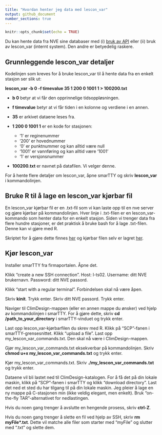 ```yaml
---
title: "Hvordan henter jeg data med lescon_var"
output: github_document
number_sections: true
---
```

```r
knitr::opts_chunk$set(echo = TRUE)
```

Du kan hente data fra NVE sine databaser med (i) [bruk av API](https://hydapi.nve.no/UserDocumentation/#gettingstarted) eller (ii) bruk av lescon_var (internt system). Den andre er betyedelig raskere. 

## Grunnleggende lescon_var detaljer 

Kodelinjen som kreves for å bruke lescon_var til å hente data fra en enkelt stasjon ser slik ut:


**lescon_var -b 0 -f timevalue 35 1 200 0 1001 1 > 100200.txt**


 - **b 0** betyr at vi får den opprinnelige tidsoppløsningen.
 - **f timevalue** betyr at vi får tiden i en kolonne og verdiene i en annen.
 - **35** er arkivet dataene leses fra.
 - **1 200 0 1001 1** er en kode for stasjonen:
 
    - '1' er reginenummer
    - ‘200’ er hovednummer
    - ‘0’ er punktnummer og kan alltid være null
    - ‘1001’ er vannføring og kan alltid være ‘1001’
    - ‘1’ er versjonsnummer
    
    
 - **100200.txt** er navnet på datafilen. Vi velger denne. 
 
For å hente flere detaljer om lescon_var, åpne smarTTY og skriv **lescon_var** i kommandolinjen. 


## Bruke R til å lage en lescon_var kjørbar fil

En lescon_var kjørbar fil er en .txt-fil som vi kan laste opp til en nve server og gjøre kjørbar på kommandolinjen. Hver linje i .txt-filen er en lescon_var-kommando som henter data for en enkelt stasjon. Siden vi trenger data fra flere hundre stasjoner, er det praktisk å bruke bash for å lage .txt-filen. Denne kan vi gjøre med R. 

Skriptet for å gjøre dette finnes [her](link) og kjørbar filen selv er lagret [her](link).

## Kjør lescon_var

Installer smarTTY fra firmaportalen. Åpne det.

Klikk "create a new SSH connection". Host: l-ts02. Username: ditt NVE brukernavn. Password: ditt NVE passord.

Klikk "start with a regular terminal". Forbindelsen skal nå være åpen.

Skriv **kinit**. Trykk enter. Skriv ditt NVE passord. Trykk enter.

Naviger til ClimDesign-mappen (eller en annen mappe du ønsker) ved hjelp av kommandolinjen i smarTTY. For å gjøre dette, skriv **cd /path_to_your_directory** i smarTTY-vinduet og trykk enter.

Last opp lescon_var-kjørbarfilen du skrev med R. Klikk på "SCP"-fanen i smarTTY-grensesnittet. Klikk "upload a file". Last opp my_lescon_var_commands.txt. Den skal nå være i ClimDesign-mappen.

Gjør my_lescon_var_commands.txt eksekverbar på kommandolinjen. Skriv **chmod u+x my_lescon_var_commands.txt** og trykk enter.

Kjør my_lescon_var_commands.txt. Skriv **./my_lescon_var_commands.txt** og trykk enter.

Dataene vil bli lastet ned til ClimDesign-katalogen. For å få det på din lokale maskin, klikk på "SCP"-fanen i smarTTY og klikk "download directory". Last det ned et sted du har tilgang til på din lokale maskin. Jeg pleier å lage en ny mappe på C-stasjonen min (ikke veldig elegant, men enkelt). Bruk "on-the-fly TAR"-alternativet for nedlastingen.

Hvis du noen gang trenger å avslutte en hengende prosess, skriv **ctrl-Z**.

Hvis du noen gang trenger å slette en fil ved hjelp av SSH, skriv **rm myFile\*.txt**. Dette vil matche alle filer som starter med “myFile” og slutter med “.txt” og slette dem.

